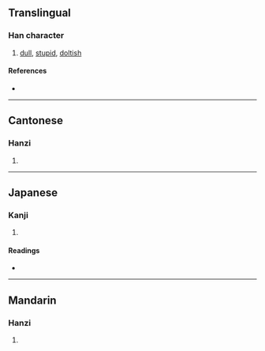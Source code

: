 {{character info/new}}
==Translingual==

===Han character===
{{Han char|rn=61|rad=心|as=14|sn=17|four=|canj=PTWN|ids=⿰忄夢}}

# [[dull]], [[stupid]], [[doltish]]

====References====
* {{Han ref|kx=0406.330|dkj=11372|dj=0747.260|hdz=42364.110|uh=61DC|ud=25052}}

----

==Cantonese==

===Hanzi===
{{yue-hanzi|jyut=[[mung1]]|y=mung1}}

# {{rfdef|yue|sort=心14}}

----

==Japanese==

===Kanji===
{{ja-kanji|grade=|rs=心14}}

# {{rfdef|ja|sort=心14}}

====Readings====
* {{ja-readings|on=[[ぼう]] (bō), [[もう]] (mō), [[む]] (mu)|kun=[[くらい]] (kurai)}}

----

==Mandarin==

===Hanzi===
{{cmn-hanzi|pin=[[měng]] ([[meng3]]), [[mèng]] ([[meng4]])|wg=meng<sup>3</sup>, meng<sup>4</sup>}}

# {{rfdef|cmn|sort=心14}}